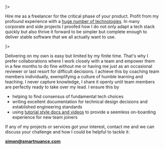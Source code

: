 

<SEO title="About" />

<HeroBanner />

<Container section>
<TitleSection title="open source" subtitle="Highlighted projects" center />
<Projects />

<CTA to="/blog" label="see all articles" center />
</Container>

<Container section>

<TitleSection title="for companies & startups" subtitle="Count on me" center />
<Services>
<Service title="Boost your product" icon={<BracketsCurly />}>

Hire me as a freelancer for the critical phase of your product. Profit from my profound experience with a [huge number of technologies](/resume). In many corporate and side projects I proofed how I do not only adapt a tech stack quickly but also thrive it forward to be simpler but complete enough to deliver stable software that we all actually want to use.

</Service>
<Service title="Boost your team" icon={<UsersThree />}>

Delivering on my own is easy but limited by my finite time. That's why I prefer collaborations where I work closely with a team and empower them in a few months to do fine without me or having me just as an occasional reviewer or last resort for difficult decisions. I achieve this by coaching team members individually, exemplifying a culture of humble learning and teaching. I never capture knowledge, I share it openly until team members are perfectly ready to take over my lead. I ensure this by
- helping to find consensus of fundamental tech choices
- writing excellent documentation for technical design decisions and established engineering standards
- using [tutorial style docs and videos](/blog/flutter-admin-kit/) to provide a seemless on-boarding experience for new team joiners

</Service>
</Services>

</Container>

<Container section>

If any of my projects or services got your interest, contact me and we can discuss your challenge and how I could be helpful to tackle it:

**simon@smartnuance.com**

</Container>